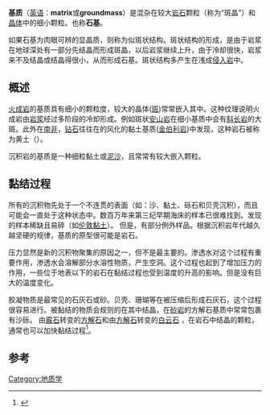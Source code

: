 '''基质'''（[[英语|英语]]：'''matrix'''或'''groundmass'''）是混杂在较大[[岩石|岩石]]颗粒（称为“斑晶”）和[[晶体|晶体]]中的细小颗粒。也称'''石基'''。

如果石基为肉眼可辨的显晶质，则称为似斑状结构。斑状结构的形成，是由于岩浆在地球深处有一部分先结晶而形成斑晶，以后岩浆继续上升，由于冷却很快，岩浆来不及结晶或结晶得很小，从而形成石基。斑状结构多产生在浅成[[侵入岩|侵入岩]]中。

== 概述 ==
[[火成岩|火成岩]]的基质具有细小的颗粒度，较大的晶体([[斑|斑]])常常嵌入其中。这种纹理说明火成岩由[[岩浆|岩浆]]经过多阶段的冷却形成。例如斑状[[安山岩|安山岩]]在细小基质中会有[[斜长岩|斜长岩]]的大斑。此外在[[南非|南非]]，[[钻石|钻石]]往往在的风化的黏土基质([[金伯利岩|金伯利岩]])中发现，这种岩石被称为黄土（{{lang|en|yellow ground}}）。

沉积岩的基质是一种细粒黏土或[[泥沙|泥沙]]，且常常有较大嵌入颗粒。

==黏结过程==
所有的沉积物先处于一个不连贯的表面（如：沙、黏土、砾石和贝壳沉积），而且可能会一直处于这种状态中。数百万年来第三纪早期海床的样本已很难找到。发现的样本稀缺且易碎（如[[伦敦黏土|伦敦黏土]]）。 但是，有部分例外样品。根据沉积岩年代越久越坚硬的规律，基质的原型很可能是岩石。

压力显然是新的沉积物聚集的原因之一，但不是最主要的。渗透水对这个过程有重要作用，渗透水会溶解部分水溶性物质，产生空洞。这个过程也起到了增加压力的作用，一些位于地表以下的岩石在黏结过程也受到温度的升高的影响。但是没有巨大的温度变化。

胶凝物质是最常见的石灰石或砂。贝壳、珊瑚等在被压缩后形成石灰石，这个过程很容易进行。被黏结的物质会规则的在其中结晶，在[[砂岩|砂岩]]的方解石基质中常常包裹有沙砾。 由[[霰石|霰石]]转变的[[方解石|方解石]]和由[[方解石|方解石]]转变的[[白云石|白云石]] ，在岩石中结晶的颗粒，通常也可以加快黏结过程<ref>{{cite book|author1=邓德华，辛学忠等主编|title=CRTSⅡ型板式无砟轨道砂浆充填层施工技术|date=2013年4月|publisher=北京：中国铁道出版社|isbn=978-7-113-16283-2|pages=22|accessdate=2017-03-16}}</ref>。

==参考==
{{reflist}}

[[Category:地质学|Category:地质学]]